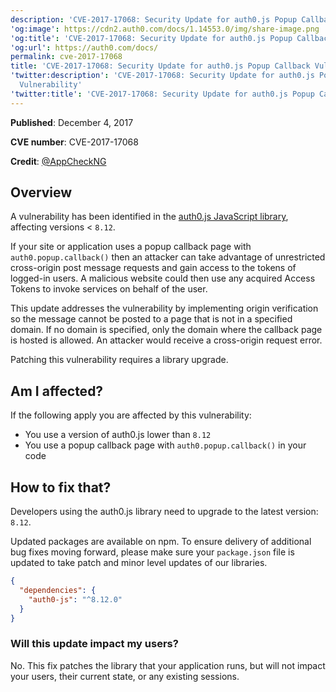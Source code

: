 ```yaml
---
description: 'CVE-2017-17068: Security Update for auth0.js Popup Callback Vulnerability'
'og:image': https://cdn2.auth0.com/docs/1.14553.0/img/share-image.png
'og:title': 'CVE-2017-17068: Security Update for auth0.js Popup Callback Vulnerability'
'og:url': https://auth0.com/docs/
permalink: cve-2017-17068
title: 'CVE-2017-17068: Security Update for auth0.js Popup Callback Vulnerability'
'twitter:description': 'CVE-2017-17068: Security Update for auth0.js Popup Callback
  Vulnerability'
'twitter:title': 'CVE-2017-17068: Security Update for auth0.js Popup Callback Vulnerability'
---
```

**Published**: December 4, 2017

**CVE number**: CVE-2017-17068

**Credit**: [@AppCheckNG](https://twitter.com/AppCheckNG)

## Overview

A vulnerability has been identified in the [auth0.js JavaScript library](/libraries/auth0js), affecting versions < `8.12`.

If your site or application uses a popup callback page with `auth0.popup.callback()` then an attacker can take advantage of unrestricted cross-origin post message requests and gain access to the tokens of logged-in users. A malicious website could then use any acquired <Tooltip tip="Access Token: Authorization credential, in the form of an opaque string or JWT, used to access an API." cta="View Glossary" href="/glossary?term=Access+Tokens">Access Tokens</Tooltip> to invoke services on behalf of the user.

This update addresses the vulnerability by implementing origin verification so the message cannot be posted to a page that is not in a specified domain. If no domain is specified, only the domain where the callback page is hosted is allowed. An attacker would receive a cross-origin request error.

Patching this vulnerability requires a library upgrade.

## Am I affected?

If the following apply you are affected by this vulnerability:

* You use a version of auth0.js lower than `8.12`
* You use a popup callback page with `auth0.popup.callback()` in your code

## How to fix that?

Developers using the auth0.js library need to upgrade to the latest version: `8.12`.

Updated packages are available on npm. To ensure delivery of additional bug fixes moving forward, please make sure your `package.json` file is updated to take patch and minor level updates of our libraries.

```json lines
{
  "dependencies": {
    "auth0-js": "^8.12.0"
  }
}
```






### Will this update impact my users?

No. This fix patches the library that your application runs, but will not impact your users, their current state, or any existing sessions.
